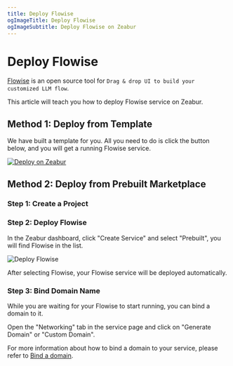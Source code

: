 ```yaml
---
title: Deploy Flowise
ogImageTitle: Deploy Flowise
ogImageSubtitle: Deploy Flowise on Zeabur
---
```


# Deploy Flowise 

[Flowise](https://github.com/FlowiseAI/Flowise) is an open source tool for `Drag & drop UI to build your customized LLM flow`.

This article will teach you how to deploy Flowise service on Zeabur.

## Method 1: Deploy from Template

We have built a template for you. All you need to do is click the button below, and you will get a running Flowise service.

[![Deploy on Zeabur](https://zeabur.com/button.svg)](https://zeabur.com/templates/2JYZTR)

## Method 2: Deploy from Prebuilt Marketplace

### Step 1: Create a Project

<CreateProject />

### Step 2: Deploy Flowise

In the Zeabur dashboard, click "Create Service" and select "Prebuilt", you will find Flowise in the list.

![Deploy Flowise](/marketplace/flowise/prebuilt.png)

After selecting Flowise, your Flowise service will be deployed automatically.

### Step 3: Bind Domain Name

While you are waiting for your Flowise to start running, you can bind a domain to it.

Open the "Networking" tab in the service page and click on "Generate Domain" or "Custom Domain".

For more information about how to bind a domain to your service, please refer to [Bind a domain](../deploy/domain-binding).
